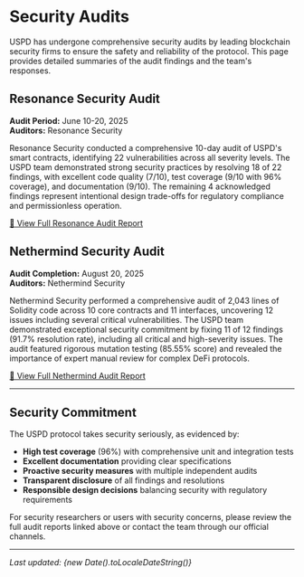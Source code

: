 # Security Audits

USPD has undergone comprehensive security audits by leading blockchain security firms to ensure the safety and reliability of the protocol. This page provides detailed summaries of the audit findings and the team's responses.

## Resonance Security Audit

**Audit Period:** June 10-20, 2025  
**Auditors:** Resonance Security  

Resonance Security conducted a comprehensive 10-day audit of USPD's smart contracts, identifying 22 vulnerabilities across all severity levels. The USPD team demonstrated strong security practices by resolving 18 of 22 findings, with excellent code quality (7/10), test coverage (9/10 with 96% coverage), and documentation (9/10). The remaining 4 acknowledged findings represent intentional design trade-offs for regulatory compliance and permissionless operation.

[📄 View Full Resonance Audit Report](/documents/uspd_audit_resonance.pdf)

## Nethermind Security Audit

**Audit Completion:** August 20, 2025  
**Auditors:** Nethermind Security  

Nethermind Security performed a comprehensive audit of 2,043 lines of Solidity code across 10 core contracts and 11 interfaces, uncovering 12 issues including several critical vulnerabilities. The USPD team demonstrated exceptional security commitment by fixing 11 of 12 findings (91.7% resolution rate), including all critical and high-severity issues. The audit featured rigorous mutation testing (85.55% score) and revealed the importance of expert manual review for complex DeFi protocols.

[📄 View Full Nethermind Audit Report](/documents/uspd_audit_nethermind.pdf)

---

## Security Commitment

The USPD protocol takes security seriously, as evidenced by:

- **High test coverage** (96%) with comprehensive unit and integration tests
- **Excellent documentation** providing clear specifications
- **Proactive security measures** with multiple independent audits
- **Transparent disclosure** of all findings and resolutions
- **Responsible design decisions** balancing security with regulatory requirements

For security researchers or users with security concerns, please review the full audit reports linked above or contact the team through our official channels.

---

*Last updated: {new Date().toLocaleDateString()}*
